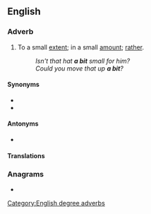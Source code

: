 {{also|abit}}
==English==

===Adverb===
{{en-adv|-}}

# {{lb|en|informal}} To a small [[extent]]; in a small [[amount]]; [[rather]].
#: ''Isn't that hat '''a bit''' small for him?''
#: ''Could you move that up '''a bit'''?''

====Synonyms====
* {{l|en|a little}}
* {{l|en|a little bit}}

====Antonyms====
* {{l|en|a lot}}

====Translations====
{{trans-see|a little}}

===Anagrams===
* {{anagrams|en|IBAT|bait|bati|tabi}}

[[Category:English degree adverbs]]